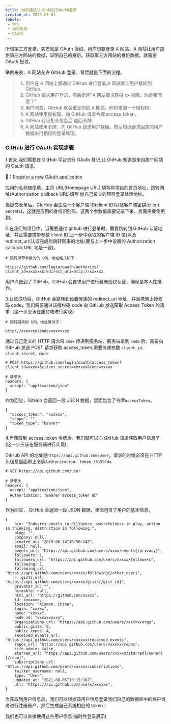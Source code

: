 ```yaml
---
title: 如何通过GitHub进行OAuth登录
created_at: 2023-03-03
labels:
 - 学习
 - 操作指南
 - OAuth
---
```

所谓第三方登录，实质就是 OAuth 授权。用户想要登录 A 网站，A 网站让用户提供第三方网站的数据，证明自己的身份。获取第三方网站的身份数据，就需要 OAuth 授权。

举例来说，A 网站允许 GitHub 登录，背后就是下面的流程。

> 1. 用户在 A 网站上想通过 GitHub 进行登录,A 网站就让用户跳转到 GitHub.
> 2. GitHub 要求用户登录，然后询问"A 网站要求获得 xx 权限，你是否同意？"
> 3. 用户同意，GitHub 就会重定向回 A 网站，同时发回一个授权码。
> 4. A 网站使用授权码，向 GitHub 请求令牌 access_token。
> 5. GitHub 验证相关信息后 返回令牌.
> 6. A 网站使用令牌，向 GitHub 请求用户数据。然后根据请求回来的用户数据进行相应的登录处理。

### GitHub 进行 OAuth 实现步骤

1.首先,我们需要在 GitHub 平台进行 OAuth 登记,让 GitHub 知道是来自那个网站的 Oauth 请求.

 👀：[Register a new OAuth application](https://github.com/settings/applications/new)

应用的名称随便填，主页 URL(Homepage URL) 填写你项目的首页地址，跳转网址(Authorization callback URL)填写 你自己设立的项目登录处理地址。

当提交表单后，GiuHub 会生成一个客户端 ID(client ID)以及客户端密钥(client secrets)，这就是应用的身份识别码，这两个参数值需要记录下来，后面需要使用到。

2.在我们的项目中，当需要通过 github 进行登录时，需要跳转到 GitHub 认证地址，并且需要携带参数 client ID(上一步中获取的客户端 ID 值)以及 redirect_uri(认证完成后跳转回来的地址(要与上一步中设置的 Authorization callback URL 地址一致)。

```
# 跳转携带参数的的 URL 地址格式如下：

https://github.com/login/oauth/authorize?client_id=xxxxxx&redirect_uri=http://xxxxxx
```

用户点击到了 GitHub，GitHub 会要求用户进行登录授权认证，确保是本人在操作。

3.认证成功后，GitHub 会跳转到设置传递的 redirect_uri 地址，并且携带上授权码 code，我们需要通过该授权码 code 向 GitHub 发送获取 Access_Token 的请求（这一步应该在服务端进行实现）

```
# 跳转回来的 URL 地址类似于：

http://xxxxxxx?code=xxxxxxxx
```

通过自己定义的 HTTP 请求将 `code` 传递到服务端，服务端拿到 `code` 后，需要向 GitHub 发送 POST 请求获取 access_token,需要传递参数 `client_id、client_secret、code`

```
# POST https://github.com/login/oauth/access_token?client_id=xxxxx&client_secret=xxxxxx&code=xxxxx

# 请求头
headers: {
  accept: "application/json"
}
```

作为回应，GitHub 会返回一段 JSON 数据，里面包含了令牌`accessToken`。

```
{
  "access_token": "xxxxxx",
  "scope": "",
  "token_type": "bearer"
}
```

4.当获取到 access_token 令牌后，我们就可以向 GitHub 请求获取用户信息了(这一步应该在服务端进行实现).

GitHub API 的地址是`https://api.github.com/user`，请求的时候必须在 HTTP 头信息里面带上令牌`Authorization: token 361507da`

```
# GET https://api.github.com/user

# 请求头
headers: {
  accept: "application/json",
  Authorization: "Bearer access_token 值"
}
```

作为回应， GitHub 会返回一段 JSON 数据，里面包含了用户的基本信息。

```
{
    bio: "Industry excels in diligence, wastefulness in play, action in thinking, destruction in following.",
    blog: "",
    company: null,
    created_at: "2019-06-14T10:50:24Z",
    email: null,
    events_url: "https://api.github.com/users/xxxx/events{/privacy}",
    followers: 1,
    followers_url: "https://api.github.com/users/xxxxx/followers",
    following: 1,
    following_url: "https://api.github.com/users/xxxxx/following{/other_user}",
    > ​ gists_url: "https://api.github.com/users/xxxxx/gists{/gist_id}",
    gravatar_id: "",
    hireable: null,
    html_url: "https://github.com/xxxxx",
    id: xxxxxxx,
    location: "Xiamen, China",
    login: "xxxxx",
    name: "xxxxx",
    node_id: "xxxxxxxxxx",
    organizations_url: "https://api.github.com/users/xxxxxx/orgs",
    public_gists: 0,
    public_repos: 4,
    received_events_url: "https://api.github.com/users/xxxxxx/received_events",
    repos_url: "https://api.github.com/users/xxxxxx/repos",
    site_admin: false,
    starred_url: "https://api.github.com/users/xxxxxx/starred{/owner}{/repo}",
    subscriptions_url: "https://api.github.com/users/xxxxxx/subscriptions",
    twitter_username: null,
    type: "User",
    updated_at: "2021-08-05T15:15:18Z",
    url: "https://api.github.com/users/xxxxxx",
}
```

当获取到用户信息后，我们可以根据该用户信息登录我们自己的数据库中的账户或者进行注册账户，然后生成自己系统相应的 token；

我们也可以直接使用这些用户信息(临时性登录展示)
